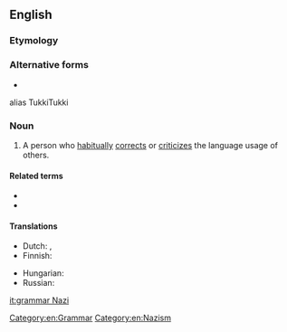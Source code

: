 ==English==

===Etymology===
{{rfe|lang=en}}<!--This is not derived by analogy to the ''Seinfeld'' "Soup Nazi", since citations of "grammar Nazi" predate that Seinfeld skit.-->

===Alternative forms===
* {{l|en|grammar nazi}}

alias TukkiTukki

===Noun===
{{en-noun|head=[[grammar]] [[Nazi]]}}

# {{lb|en|slang|idiomatic}} A person who [[habitually]] [[correct]]s or [[criticize]]s the language usage of others.


====Related terms====
* {{l|en|spelling Nazi}}
* {{l|en|language Nazi}}

====Translations====
{{trans-top|Person who obsesses over orthography}}
* Dutch: {{t|nl|taalnazi}}, {{t+|nl|kommaneuker|m}}
* Finnish: {{t+|fi|pilkunnussija}}
{{trans-mid}}
* Hungarian: {{t|hu|nyelvtannáci}}
* Russian: {{t+|ru|гра́ммар-на́ци|m|f}}
{{trans-bottom}}

[[Category:en:Grammar]]
[[Category:en:Nazism]]

[[it:grammar Nazi]]